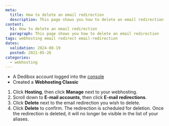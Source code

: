 ```yaml
---
meta:
  title: How to delete an email redirection
  description: This page shows you how to delete an email redirection
content:
  h1: How to delete an email redirection
  paragraph: This page shows you how to delete an email redirection
tags: webhosting email redirect email-redirection
dates:
  validation: 2024-08-19
  posted: 2021-05-26
categories:
  - webhosting
---
```


<Macro id="webhosting-online" />

<Macro id="requirements" />

- A Dedibox account logged into the [console](https://console.online.net)
- Created a **Webhosting Classic**

1. Click **Hosting**, then click **Manage** next to your webhosting.
2. Scroll down to **E-mail accounts**, then click **E-mail redirections**.
3. Click **Delete** next to the email redirection you wish to delete.
4. Click **Delete** to confirm.  The redirection is scheduled for deletion.
    <Message type="note">
      Once the redirection is deleted, it will no longer be visible in the list of your aliases.
    </Message>


